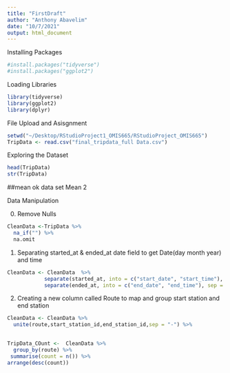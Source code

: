 ```yaml
---
title: "FirstDraft"
author: "Anthony Abavelim"
date: "10/7/2021"
output: html_document
---
```


Installing Packages
```r
#install.packages("tidyverse")
#install.packages("ggplot2")
```

Loading Libraries
```r
library(tidyverse)
library(ggplot2)
library(dplyr)

```

File Upload and Asisgnment
```r
setwd("~/Desktop/RStudioProject1_OMIS665/RStudioProject_OMIS665")
TripData <- read.csv("final_tripdata_full Data.csv")
```
 
 Exploring the Dataset
```r
head(TripData)
str(TripData)
```

##mean ok data set
Mean 2

 Data Manipulation
 
 0. Remove Nulls
```r

CleanData <-TripData %>%
  na_if("") %>%
  na.omit

```
 
 
 1. Separating started_at & ended_at date field to get Date(day month year) and time
 
```r
CleanData <- CleanData  %>% 
            separate(started_at, into = c("start_date", "start_time"), sep = " ") %>% 
            separate(ended_at, into = c("end_date", "end_time"), sep = " ")
```
 
 2. Creating a new column called Route to map and group start station and end station
 
```r
CleanData <- CleanData %>% 
  unite(route,start_station_id,end_station_id,sep = "-") %>% 
  

TripData_COunt <-  CleanData %>% 
  group_by(route) %>% 
 summarise(count = n()) %>% 
arrange(desc(count))
```
 
